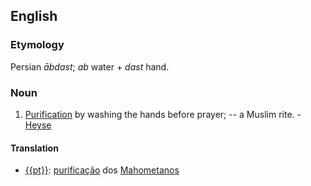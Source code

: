 ==English==
===Etymology===
Persian ''&#257;bdast''; ''ab'' water + ''dast'' hand.
===Noun===
#[[Purification]] by washing the hands before prayer; -- a Muslim rite. - [[Heyse]]
====Translation====
* [[{{pt}}]]: [[purificação]] dos [[Mahometanos]]
